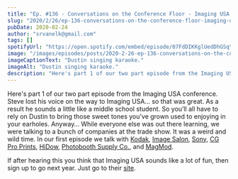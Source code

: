 ```yaml
---
title: "Ep. #136 - Conversations on the Conference Floor - Imaging USA pt. 1"
slug: "2020/2/26/ep-136-conversations-on-the-conference-floor-imaging-usa-pt-1"
pubDate: 2020-02-24
author: "srvanelk@gmail.com"
tags: []
spotifyUrl: "https://open.spotify.com/embed/episode/07FdDIKKglUedDhGSqYfKw?utm_source=generator"
image: "/images/episodes/posts/2020-2-26-ep-136-conversations-on-the-conference-floor-imaging-usa-pt-1/dustin_karaoke_square.webp"
imageCaptionText: "Dustin singing karaoke."
imageAlt: "Dustin singing karaoke."
description: "Here's part 1 of our two part episode from the Imaging USA conference. Steve lost his voice on the way to Imaging USA… so that was great. As a result he sounds a little like a middle school student. So you’ll all have to rely on Dustin to bring those sweet tones you’ve grown used to enjoying in your earholes. Anyway… While everyone else was out there learning, we were talking to a bunch of companies at the trade show. It was a weird and wild time. In our first episode we talk with Kodak, Image Salon, Sony, CG Pro Prints, HiDow, Photobooth Supply Co., and MagMod."
---
```


Here's part 1 of our two part episode from the Imaging USA conference. Steve lost his voice on the way to Imaging USA… so that was great. As a result he sounds a little like a middle school student. So you’ll all have to rely on Dustin to bring those sweet tones you’ve grown used to enjoying in your earholes. Anyway… While everyone else was out there learning, we were talking to a bunch of companies at the trade show. It was a weird and wild time. In our first episode we talk with [Kodak](https://www.kodak.com/), [Image Salon](https://imagesalon.com/), [Sony](https://www.sony.com/electronics/cameras), [CG Pro Prints](https://www.cgproprints.com/), [HiDow](https://www.hidow.com/), [Photobooth Supply Co.](https://photoboothsupplyco.com/), and [MagMod](https://magnetmod.com/).

If after hearing this you think that Imaging USA sounds like a lot of fun, then sign up to go next year. Just go to their [site](https://imagingusa.org/).
